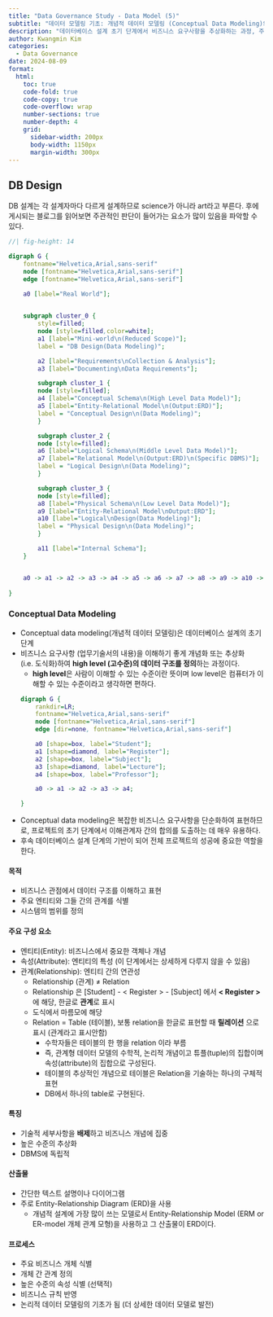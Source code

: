 ```yaml
---
title: "Data Governance Study - Data Model (5)"
subtitle: "데이터 모델링 기초: 개념적 데이터 모델링 (Conceptual Data Modeling)의 ER Modeling"
description: "데이터베이스 설계 초기 단계에서 비즈니스 요구사항을 추상화하는 과정, 주요 구성 요소인 엔티티, 속성, 관계의 개념, 그리고 ERD(Entity-Relationship Diagram)의 기본 원리를 설명한다. 데이터베이스 설계를 시작하는 초보자를 위한 정보를 제공한다."
author: Kwangmin Kim
categories:
  - Data Governance
date: 2024-08-09
format: 
  html:
    toc: true  
    code-fold: true
    code-copy: true
    code-overflow: wrap
    number-sections: true
    number-depth: 4
    grid:
      sidebar-width: 200px
      body-width: 1150px
      margin-width: 300px
---
```


## DB Design

DB 설계는 각 설계자마다 다르게 설계하므로 science가 아니라 art라고 부른다. 후에 게시되는 블로그를 읽어보면 주관적인 판단이 들어가는 요소가 많이 있음을 파악할 수 있다.

```dot
//| fig-height: 14

digraph G {
	fontname="Helvetica,Arial,sans-serif"
	node [fontname="Helvetica,Arial,sans-serif"]
	edge [fontname="Helvetica,Arial,sans-serif"]

    a0 [label="Real World"];
    

	subgraph cluster_0 {
		style=filled;
		node [style=filled,color=white];
		a1 [label="Mini-world\n(Reduced Scope)"];
		label = "DB Design(Data Modeling)";

        a2 [label="Requirements\nCollection & Analysis"];
        a3 [label="Documenting\nData Requirements"];

        subgraph cluster_1 {
		node [style=filled];
        a4 [label="Conceptual Schema\n(High Level Data Model)"];
        a5 [label="Entity-Relational Model\n(Output:ERD)"];
        label = "Conceptual Design\n(Data Modeling)";
	    }

        subgraph cluster_2 {
		node [style=filled];
        a6 [label="Logical Schema\n(Middle Level Data Model)"];
        a7 [label="Relational Model\n(Output:ERD)\n(Specific DBMS)"];
        label = "Logical Design\n(Data Modeling)";
	    }

        subgraph cluster_3 {
		node [style=filled];
        a8 [label="Physical Schema\n(Low Level Data Model)"];
        a9 [label="Entity-Relational Model\nOutput:ERD"];
        a10 [label="Logical\nDesign(Data Modeling)"];
        label = "Physical Design\n(Data Modeling)";
	    }

        a11 [label="Internal Schema"];
	}


	a0 -> a1 -> a2 -> a3 -> a4 -> a5 -> a6 -> a7 -> a8 -> a9 -> a10 -> a11;
    
}

```    

### Conceptual Data Modeling

* Conceptual data modeling(개념적 데이터 모델링)은 데이터베이스 설계의 초기 단계
* 비즈니스 요구사항 (업무기술서의 내용)을 이해하기 좋게 개념화 또는 추상화 (i.e. 도식화)하여 **high level (고수준)의 데이터 구조를 정의**하는 과정이다. 
    * **high level**은 사람이 이해할 수 있는 수준이란 뜻이며 low level은 컴퓨터가 이해할 수 있는 수준이라고 생각하면 편하다.  

    ```dot
    digraph G {
        rankdir=LR;
        fontname="Helvetica,Arial,sans-serif"
        node [fontname="Helvetica,Arial,sans-serif"]
        edge [dir=none, fontname="Helvetica,Arial,sans-serif"]

        a0 [shape=box, label="Student"];
        a1 [shape=diamond, label="Register"];
        a2 [shape=box, label="Subject"];
        a3 [shape=diamond, label="Lecture"];
        a4 [shape=box, label="Professor"];

        a0 -> a1 -> a2 -> a3 -> a4;
        
    }

    ```    

* Conceptual data modeling은 복잡한 비즈니스 요구사항을 단순화하여 표현하므로, 프로젝트의 초기 단계에서 이해관계자 간의 합의를 도출하는 데 매우 유용하다. 
* 후속 데이터베이스 설계 단계의 기반이 되어 전체 프로젝트의 성공에 중요한 역할을 한다.

#### 목적

* 비즈니스 관점에서 데이터 구조를 이해하고 표현
* 주요 엔티티와 그들 간의 관계를 식별
* 시스템의 범위를 정의

#### 주요 구성 요소

* 엔티티(Entity): 비즈니스에서 중요한 객체나 개념
* 속성(Attribute): 엔티티의 특성 (이 단계에서는 상세하게 다루지 않을 수 있음)
* 관계(Relationship): 엔티티 간의 연관성
    * Relationship (관계) $\ne$ Relation 
    * Relationship 은 [Student] - < Register > - [Subject] 에서 **< Register >**에 해당, 한글로 **관계**로 표시
    * 도식에서 마름모에 해당
    * Relation = Table (테이블), 보통 relation을 한글로 표현할 때 **릴레이션** 으로 표시 (관계라고 표시안함)
        * 수학자들은 테이블의 한 행을 relation 이라 부름
        * 즉, 관계형 데이터 모델의 수학적, 논리적 개념이고 튜플(tuple)의 집합이며 속성(attribute)의 집합으로 구성된다.
        * 테이블의 추상적인 개념으로 테이블은 Relation을 기술하는 하나의 구체적 표현
        * DB에서 하나의 table로 구현된다.

#### 특징

* 기술적 세부사항을 **배제**하고 비즈니스 개념에 집중
* 높은 수준의 추상화
* DBMS에 독립적

#### 산출물

* 간단한 텍스트 설명이나 다이어그램
* 주로 Entity-Relationship Diagram (ERD)을 사용
    * 개념적 설계에 가장 많이 쓰는 모델로서 Entity-Relationship Model (ERM or ER-model 개체 관계 모형)을 사용하고 그 산출물이 ERD이다.


#### 프로세스

* 주요 비즈니스 개체 식별
* 개체 간 관계 정의
* 높은 수준의 속성 식별 (선택적)
* 비즈니스 규칙 반영
* 논리적 데이터 모델링의 기초가 됨 (더 상세한 데이터 모델로 발전)